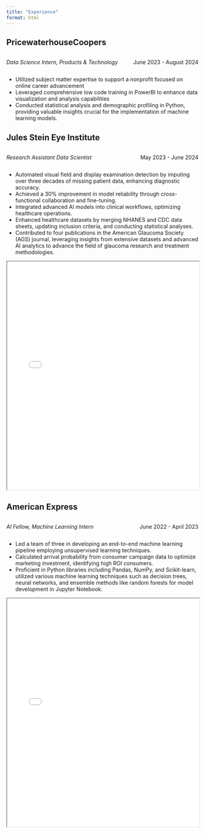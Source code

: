 ```yaml
---
title: "Experience"
format: html
---
```


## PricewaterhouseCoopers

::: {style="overflow: hidden;"}
::: {style="float: left;"}
*Data Science Intern, Products & Technology*
:::

::: {style="float: right;"}
June 2023 - August 2024
:::
:::

-   Utilized subject matter expertise to support a nonprofit focused on online career advancement
-   Leveraged comprehensive low code training in PowerBI to enhance data visualization and analysis capabilities
-   Conducted statistical analysis and demographic profiling in Python, providing valuable insights crucial for the implementation of machine learning models.


## Jules Stein Eye Institute

::: {style="overflow: hidden;"}
::: {style="float: left;"}
*Research Assistant Data Scientist*
:::

::: {style="float: right;"}
May 2023 - June 2024
:::
:::
-   Automated visual field and display examination detection by imputing over three decades of missing patient data, enhancing diagnostic accuracy.
-   Achieved a 30% improvement in model reliability through cross-functional collaboration and fine-tuning.
-   Integrated advanced AI models into clinical workflows, optimizing healthcare operations.
-   Enhanced healthcare datasets by merging NHANES and CDC data sheets, updating inclusion criteria, and conducting statistical analyses.
-   Contributed to four publications in the American Glaucoma Society (AGS) journal, leveraging insights from extensive datasets and advanced AI analytics to advance the field of glaucoma research and treatment methodologies.

::: {#fig-RefCardR}
<iframe width="100%" height="600" src="Research Manuscript - Jane Zou.pdf">

</iframe>
:::

## American Express

::: {style="overflow: hidden;"}
::: {style="float: left;"}
*AI Fellow, Machine Learning Intern*
:::

::: {style="float: right;"}
June 2022 - April 2023
:::
:::

-   Led a team of three in developing an end-to-end machine learning pipeline employing unsupervised learning techniques.
-   Calculated arrival probability from consumer campaign data to optimize marketing investment, identifying high ROI consumers.
-   Proficient in Python libraries including Pandas, NumPy, and Scikit-learn, utilized various machine learning techniques such as decision trees, neural networks, and ensemble methods like random forests for model development in Jupyter Notebook.

::: {#fig-RefCardR}
<iframe width="100%" height="600" src="AI Studio Final Project - AMEX Arrival Probability.pdf">

</iframe>
:::
